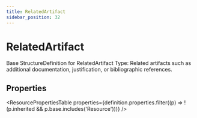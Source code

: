 ```yaml
---
title: RelatedArtifact
sidebar_position: 32
---
```



# RelatedArtifact

Base StructureDefinition for RelatedArtifact Type: Related artifacts such as additional documentation, justification, or bibliographic references.

## Properties

<ResourcePropertiesTable properties={definition.properties.filter((p) => !(p.inherited && p.base.includes('Resource')))} />



